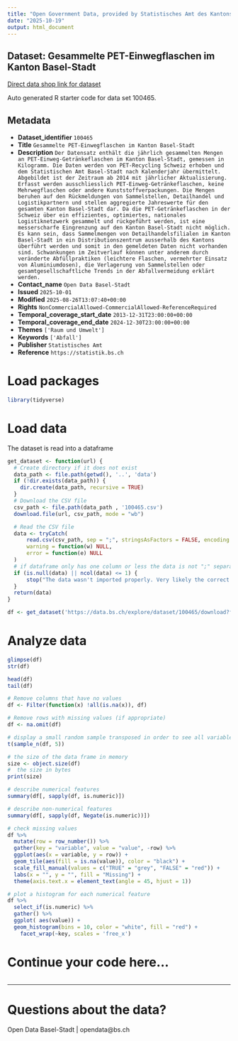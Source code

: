 ```yaml
---
title: "Open Government Data, provided by Statistisches Amt des Kantons Basel-Stadt - DCC Data Competence Center"
date: "2025-10-19"
output: html_document
---
```


## Dataset: Gesammelte PET-Einwegflaschen im Kanton Basel-Stadt

[Direct data shop link for dataset](https://data.bs.ch/explore/dataset/100465)

Auto generated R starter code for data set 100465.

## Metadata

- **Dataset_identifier** `100465`
- **Title** `Gesammelte PET-Einwegflaschen im Kanton Basel-Stadt`
- **Description** `Der Datensatz enthält die jährlich gesammelten Mengen an PET-Einweg-Getränkeflaschen im Kanton Basel-Stadt, gemessen in Kilogramm. Die Daten werden von PET-Recycling Schweiz erhoben und dem Statistischen Amt Basel-Stadt nach Kalenderjahr übermittelt. Abgebildet ist der Zeitraum ab 2014 mit jährlicher Aktualisierung. Erfasst werden ausschliesslich PET-Einweg-Getränkeflaschen, keine Mehrwegflaschen oder andere Kunststoffverpackungen. Die Mengen beruhen auf den Rückmeldungen von Sammelstellen, Detailhandel und Logistikpartnern und stellen aggregierte Jahreswerte für den gesamten Kanton Basel-Stadt dar. Da die PET-Getränkeflaschen in der Schweiz über ein effizientes, optimiertes, nationales Logistiknetzwerk gesammelt und rückgeführt werden, ist eine messerscharfe Eingrenzung auf den Kanton Basel-Stadt nicht möglich. Es kann sein, dass Sammelmengen von Detailhandelsfilialen im Kanton Basel-Stadt in ein Distributionszentrum ausserhalb des Kantons überführt werden und somit in den gemeldeten Daten nicht vorhanden sind. Schwankungen im Zeitverlauf können unter anderem durch veränderte Abfüllpraktiken (leichtere Flaschen, vermehrter Einsatz von Aluminiumdosen), die Verlagerung von Sammelstellen oder gesamtgesellschaftliche Trends in der Abfallvermeidung erklärt werden.`
- **Contact_name** `Open Data Basel-Stadt`
- **Issued** `2025-10-01`
- **Modified** `2025-08-26T13:07:40+00:00`
- **Rights** `NonCommercialAllowed-CommercialAllowed-ReferenceRequired`
- **Temporal_coverage_start_date** `2013-12-31T23:00:00+00:00`
- **Temporal_coverage_end_date** `2024-12-30T23:00:00+00:00`
- **Themes** `['Raum und Umwelt']`
- **Keywords** `['Abfall']`
- **Publisher** `Statistisches Amt`
- **Reference** `https://statistik.bs.ch`


# Load packages

```r

library(tidyverse)
```

# Load data

The dataset is read into a dataframe

```r
get_dataset <- function(url) {
  # Create directory if it does not exist
  data_path <- file.path(getwd(), '..', 'data')
  if (!dir.exists(data_path)) {
    dir.create(data_path, recursive = TRUE)
  }
  # Download the CSV file
  csv_path <- file.path(data_path , '100465.csv')
  download.file(url, csv_path, mode = "wb")

  # Read the CSV file
  data <- tryCatch(
      read.csv(csv_path, sep = ";", stringsAsFactors = FALSE, encoding = "UTF-8"),
      warning = function(w) NULL,
      error = function(e) NULL
  )
  # if dataframe only has one column or less the data is not ";" separated
  if (is.null(data) || ncol(data) <= 1) {
      stop("The data wasn't imported properly. Very likely the correct separator couldn't be found.\nPlease check the dataset manually and adjust the code.")
  }
  return(data)
}
```

```r

df <- get_dataset('https://data.bs.ch/explore/dataset/100465/download?format=csv&timezone=Europe%2FZurich')

```

# Analyze data

```r

glimpse(df)
str(df)

head(df)
tail(df)

```

```r
# Remove columns that have no values
df <- Filter(function(x) !all(is.na(x)), df)

# Remove rows with missing values (if appropriate)
df <- na.omit(df)
```

```r
# display a small random sample transposed in order to see all variables
t(sample_n(df, 5))
```

```r
# the size of the data frame in memory
size <- object.size(df)
#  the size in bytes
print(size)
```

```r
# describe numerical features
summary(df[, sapply(df, is.numeric)])
```

```r
# describe non-numerical features
summary(df[, sapply(df, Negate(is.numeric))])
```

```r
# check missing values
df %>%
  mutate(row = row_number()) %>%
  gather(key = "variable", value = "value", -row) %>%
  ggplot(aes(x = variable, y = row)) +
  geom_tile(aes(fill = is.na(value)), color = "black") +
  scale_fill_manual(values = c("TRUE" = "grey", "FALSE" = "red")) +
  labs(x = "", y = "", fill = "Missing") +
  theme(axis.text.x = element_text(angle = 45, hjust = 1))
```

```r
# plot a histogram for each numerical feature
df %>%
  select_if(is.numeric) %>%
  gather() %>%
  ggplot( aes(value)) +
  geom_histogram(bins = 10, color = "white", fill = "red") +
    facet_wrap(~key, scales = 'free_x')
```

# Continue your code here...

```r

```
------------------------------------------------------------------------

# Questions about the data?

Open Data Basel-Stadt | opendata@bs.ch
